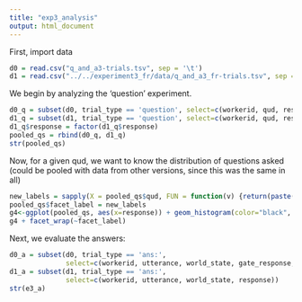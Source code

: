 ```yaml
---
title: "exp3_analysis"
output: html_document
---
```


First, import data
```r
d0 = read.csv("q_and_a3-trials.tsv", sep = '\t')
d1 = read.csv("../../experiment3_fr/data/q_and_a3_fr-trials.tsv", sep = '\t')
```

We begin by analyzing the 'question' experiment.

```r
d0_q = subset(d0, trial_type == 'question', select=c(workerid, qud, response))
d1_q = subset(d1, trial_type == 'question', select=c(workerid, qud, response))
d1_q$response = factor(d1_q$response)
pooled_qs = rbind(d0_q, d1_q)
str(pooled_qs)
```

Now, for a given qud, we want to know the distribution of questions asked (could be pooled with data from other versions, since this was the same in all)

```r
new_labels = sapply(X = pooled_qs$qud, FUN = function(v) {return(paste("qud:", v))})
pooled_qs$facet_label = new_labels
g4<-ggplot(pooled_qs, aes(x=response)) + geom_histogram(color="black", fill='black')
g4 + facet_wrap(~facet_label)
```

Next, we evaluate the answers:

```r
d0_a = subset(d0, trial_type == 'ans:', 
              select=c(workerid, utterance, world_state, gate_response, item_response))
d1_a = subset(d1, trial_type == 'ans:', 
              select=c(workerid, utterance, world_state, response))
str(e3_a)
```